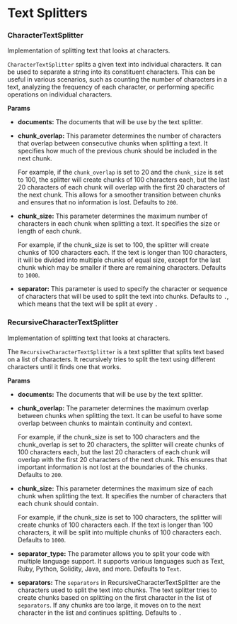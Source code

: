 # Text Splitters


### CharacterTextSplitter

Implementation of splitting text that looks at characters.

`CharacterTextSplitter` splits a given text into individual characters. It can be used to separate a string into its constituent characters. This can be useful in various scenarios, such as counting the number of characters in a text, analyzing the frequency of each character, or performing specific operations on individual characters.

**Params**

- **documents:** The documents that will be use by the text splitter.
- **chunk_overlap:** This parameter determines the number of characters that overlap between consecutive chunks when splitting a text. It specifies how much of the previous chunk should be included in the next chunk.

    For example, if the `chunk_overlap` is set to 20 and the `chunk_size` is set to 100, the splitter will create chunks of 100 characters each, but the last 20 characters of each chunk will overlap with the first 20 characters of the next chunk. This allows for a smoother transition between chunks and ensures that no information is lost. Defaults to `200`.

- **chunk_size:** This parameter determines the maximum number of characters in each chunk when splitting a text. It specifies the size or length of each chunk.

    For example, if the chunk_size is set to 100, the splitter will create chunks of 100 characters each. If the text is longer than 100 characters, it will be divided into multiple chunks of equal size, except for the last chunk which may be smaller if there are remaining characters. Defaults to `1000`.

- **separator:** This parameter is used to specify the character or sequence of characters that will be used to split the text into chunks. Defaults to `.`, which means that the text will be split at every `.`


### RecursiveCharacterTextSplitter

Implementation of splitting text that looks at characters. 

The `RecursiveCharacterTextSplitter` is a text splitter that splits text based on a list of characters. It recursively tries to split the text using different characters until it finds one that works.

**Params**

- **documents:** The documents that will be use by the text splitter.
- **chunk_overlap:** The parameter determines the maximum overlap between chunks when splitting the text. It can be useful to have some overlap between chunks to maintain continuity and context.

    For example, if the chunk_size is set to 100 characters and the chunk_overlap is set to 20 characters, the splitter will create chunks of 100 characters each, but the last 20 characters of each chunk will overlap with the first 20 characters of the next chunk. This ensures that important information is not lost at the boundaries of the chunks. Defaults to `200`.

- **chunk_size:** This parameter determines the maximum size of each chunk when splitting the text. It specifies the number of characters that each chunk should contain.

    For example, if the chunk_size is set to 100 characters, the splitter will create chunks of 100 characters each. If the text is longer than 100 characters, it will be split into multiple chunks of 100 characters each. Defaults to `1000`.

- **separator_type:** The parameter allows you to split your code with multiple language support. It supports various languages such as Text, Ruby, Python, Solidity, Java, and more. Defaults to `Text`.

- **separators:** The `separators` in RecursiveCharacterTextSplitter are the characters used to split the text into chunks. The text splitter tries to create chunks based on splitting on the first character in the list of `separators`. If any chunks are too large, it moves on to the next character in the list and continues splitting. Defaults to `.`
